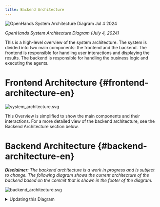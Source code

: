 ```yaml
---
title: Backend Architecture
---
```


<div style={{ textAlign: 'center' }}>
  <img src="https://github.com/All-Hands-AI/OpenHands/assets/16201837/97d747e3-29d8-4ccb-8d34-6ad1adb17f38" alt="OpenHands System Architecture Diagram Jul 4 2024" />
  <p><em>OpenHands System Architecture Diagram (July 4, 2024)</em></p>
</div>

This is a high-level overview of the system architecture. The system is divided into two main components: the frontend and the backend. The frontend is responsible for handling user interactions and displaying the results. The backend is responsible for handling the business logic and executing the agents.

# Frontend Architecture {#frontend-architecture-en}

![system_architecture.svg](/img/system_architecture.svg)

This Overview is simplified to show the main components and their interactions. For a more detailed view of the backend architecture, see the Backend Architecture section below.

# Backend Architecture {#backend-architecture-en}

_**Disclaimer**: The backend architecture is a work in progress and is subject to change. The following diagram shows the current architecture of the backend based on the commit that is shown in the footer of the diagram._

![backend_architecture.svg](/img/backend_architecture.svg)

<details>
  <summary>Updating this Diagram</summary>
  <div>
    The generation of the backend architecture diagram is partially automated.
    The diagram is generated from the type hints in the code using the py2puml
    tool. The diagram is then manually reviewed, adjusted and exported to PNG
    and SVG.

    ## Prerequisites

    - Running python environment in which openhands is executable
    (according to the instructions in the README.md file in the root of the repository)
    - [py2puml](https://github.com/lucsorel/py2puml) installed

## Steps

1.  Autogenerate the diagram by running the following command from the root of the repository:
    `py2puml openhands openhands > docs/architecture/backend_architecture.puml`

2.  Open the generated file in a PlantUML editor, e.g. Visual Studio Code with the PlantUML extension or [PlantText](https://www.planttext.com/)

3.  Review the generated PUML and make all necessary adjustments to the diagram (add missing parts, fix mistakes, improve positioning).
    _py2puml creates the diagram based on the type hints in the code, so missing or incorrect type hints may result in an incomplete or incorrect diagram._

4.  Review the diff between the new and the previous diagram and manually check if the changes are correct.
    _Make sure not to remove parts that were manually added to the diagram in the past and are still relevant._

5.  Add the commit hash of the commit that was used to generate the diagram to the diagram footer.

6.  Export the diagram as PNG and SVG files and replace the existing diagrams in the `docs/architecture` directory. This can be done with (e.g. [PlantText](https://www.planttext.com/))

  </div>
</details>
